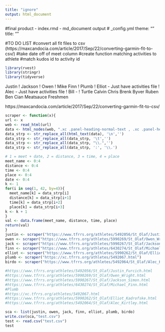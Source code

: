 ```yaml
---
title: "ignore"
output: html_document
---
```


#final product - index.rmd - md_document output
# _config.yml theme: "" title: ""

#TO DO LIST
#convert all fit files to csv (https://maxcandocia.com/article/2017/Sep/22/converting-garmin-fit-to-csv/)
#take date off of meet column
#create function matching activities to athlete 
#match kudos id to activity id


```r
library(rvest)
library(stringr)
library(tidyverse)
```
Justin  !
Jackson !
Owen    !
Mike Finn !
Plumb   !
Elliot - Just have activities file ! 
Alec - Just have activities file   !
Bill - !
Turtle 
Calvin
Chris Brenk
Byver 
Ruben 
Ben
Cian
Meatsauce
Freshmen 

https://maxcandocia.com/article/2017/Sep/22/converting-garmin-fit-to-csv/
```r

scraper <- function(x){
url <- x
web <- read_html(url)
data <- html_nodes(web, ".xc .panel-heading-normal-text , .xc .panel-heading-text")
data_strp <- str_replace_all(html_text(data), '\n','') 
data_strp <- str_replace_all(data_strp, '\t','')
data_strp <- str_replace_all(data_strp, "\\.",'')
data_strp <- str_replace_all(data_strp, ':', '\\.')

# 1 = meet + date, 2 = distance, 3 = time, 4 = place 
meet_name <- 0:4
distance <- 0:4
time <- 0:4
place <- 0:4
date <- 0:4
k <- 1
for(i in seq(1, 42, by=4)){
  meet_name[k] = data_strp[i]
  distance[k] = data_strp[i+1]
  time[k] = data_strp[i+2]
  place[k] = data_strp[i+3]
k <- k + 1  
}
val <- data.frame(meet_name, distance, time, place)
return(val)
}
justin <- scraper("https://www.tfrrs.org/athletes/5492056/St_Olaf/Justin_Furcich.html")
owen <- scraper("https://www.tfrrs.org/athletes/5990269/St_Olaf/Owen_Wright.html")
jack <- scraper("https://www.tfrrs.org/athletes/5990267/St_Olaf/Jackson_Simon.html")
finn <- scraper("https://www.tfrrs.org/athletes/6430274/St_Olaf/Michael_Finn.html")
elliot <- scraper("https://www.tfrrs.org/athletes/5990262/St_Olaf/Elliot_Kadrofske.html")
plumb <- scraper("https://xc.tfrrs.org/athletes/5492067.html")
birdo <- scraper("https://www.tfrrs.org/athletes/5492064/St_Olaf/Alec_Kirtley.html")

#https://www.tfrrs.org/athletes/5492056/St_Olaf/Justin_Furcich.html
#https://www.tfrrs.org/athletes/5990269/St_Olaf/Owen_Wright.html
#https://www.tfrrs.org/athletes/5990267/St_Olaf/Jackson_Simon.html
#https://www.tfrrs.org/athletes/6430274/St_Olaf/Michael_Finn.html
#Plumb
#https://xc.tfrrs.org/athletes/5492067.html
#https://www.tfrrs.org/athletes/5990262/St_Olaf/Elliot_Kadrofske.html
#https://www.tfrrs.org/athletes/5492064/St_Olaf/Alec_Kirtley.html

sca <- list(justin, owen, jack, finn, elliot, plumb, birdo)
write.csv(sca,"test.csv")
test <- read.csv("test.csv")
test
```

